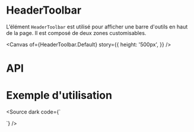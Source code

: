 
<Meta of={HeaderToolbar} />

# HeaderToolbar

L’élément `HeaderToolbar` est utilisé pour afficher une barre d'outils en haut de la page. Il est composé de deux zones customisables.

<Canvas
    of={HeaderToolbar.Default}
    story={{
        height: '500px',
    }}
/>

# API

<Controls of={HeaderToolbar.Default} />

# Exemple d'utilisation

<Source dark code={`
<script setup lang="ts">
</script>

<template>
	<HeaderToolbar />
</template>
`} />